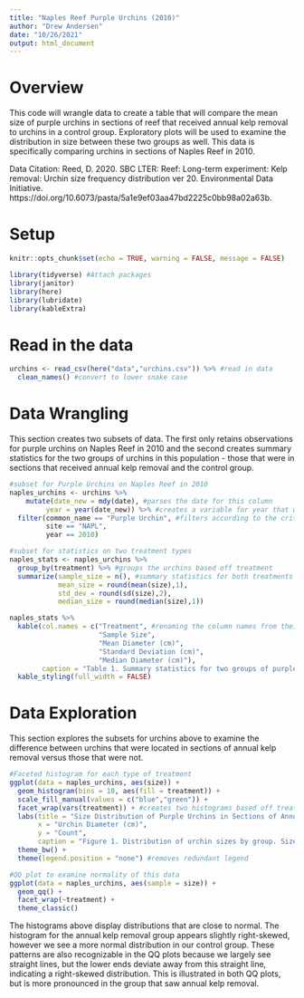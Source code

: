 ```yaml
---
title: "Naples Reef Purple Urchins (2010)"
author: "Drew Andersen"
date: "10/26/2021"
output: html_document
---
```

# Overview
This code will wrangle data to create a table that will compare the mean size of purple urchins in sections of reef that received annual kelp removal to urchins in a control group. Exploratory plots will be used to examine the distribution in size between these two groups as well. This data is specifically comparing urchins in sections of Naples Reef in 2010. 

Data Citation: Reed, D. 2020. SBC LTER: Reef: Long-term experiment: Kelp removal: Urchin size frequency distribution ver 20. Environmental Data Initiative. https://doi.org/10.6073/pasta/5a1e9ef03aa47bd2225c0bb98a02a63b. 

# Setup
```r
knitr::opts_chunk$set(echo = TRUE, warning = FALSE, message = FALSE)

library(tidyverse) #Attach packages
library(janitor)
library(here)
library(lubridate)
library(kableExtra)
```

# Read in the data
```r
urchins <- read_csv(here("data","urchins.csv")) %>% #read in data
  clean_names() #convert to lower snake case
```

# Data Wrangling
This section creates two subsets of data. The first only retains observations for purple urchins on Naples Reef in 2010 and the second creates summary statistics for the two groups of urchins in this population - those that were in sections that received annual kelp removal and the control group. 
```r
#subset for Purple Urchins on Naples Reef in 2010
naples_urchins <- urchins %>% 
    mutate(date_new = mdy(date), #parses the date for this column
         year = year(date_new)) %>% #creates a variable for year that we can filter by
  filter(common_name == "Purple Urchin", #filters according to the criteria
         site == "NAPL",
         year == 2010)

#subset for statistics on two treatment types
naples_stats <- naples_urchins %>% 
  group_by(treatment) %>% #groups the urchins based off treatment
  summarize(sample_size = n(), #summary statistics for both treatments of urchin
            mean_size = round(mean(size),1),
            std_dev = round(sd(size),2),
            median_size = round(median(size),1))

naples_stats %>% 
  kable(col.names = c("Treatment", #renaming the column names from their variable names
                      "Sample Size", 
                      "Mean Diameter (cm)",
                      "Standard Deviation (cm)",
                      "Median Diameter (cm)"),
        caption = "Table 1. Summary statistics for two groups of purple urchins on Naples Reef in 2010. Urchins that were located in sections of reef that received annual kelp removal and those in the control group.") %>% 
  kable_styling(full_width = FALSE)
```

# Data Exploration
This section explores the subsets for urchins above to examine the difference between urchins that were located in sections of annual kelp removal versus those that were not. 
```r
#Faceted histogram for each type of treatment
ggplot(data = naples_urchins, aes(size)) +
  geom_histogram(bins = 10, aes(fill = treatment)) +
  scale_fill_manual(values = c("blue","green")) +
  facet_wrap(vars(treatment)) + #creates two histograms based off treatment
  labs(title = "Size Distribution of Purple Urchins in Sections of Annual Kelp Removal and Control ", #adds labels/titles
       x = "Urchin Diameter (cm)",
       y = "Count",
       caption = "Figure 1. Distribution of urchin sizes by group. Size is recorded by measuring the urchin's diameter to the nearest 0.5 cm") +
  theme_bw() +
  theme(legend.position = "none") #removes redundant legend 

#QQ plot to examine normality of this data
ggplot(data = naples_urchins, aes(sample = size)) +
  geom_qq() +
  facet_wrap(~treatment) +
  theme_classic()
```

The histograms above display distributions that are close to normal. The histogram for the annual kelp removal group appears slightly right-skewed, however we see a more normal distribution in our control group. These patterns are also recognizable in the QQ plots because we largely see straight lines, but the lower ends deviate away from this straight line, indicating a right-skewed distribution. This is illustrated in both QQ plots, but is more pronounced in the group that saw annual kelp removal. 
